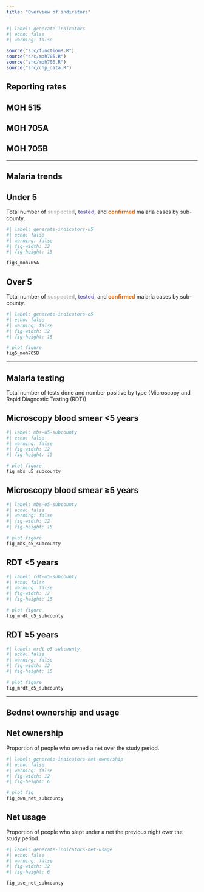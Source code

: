 ```yaml
---
title: "Overview of indicators"
---
```


```r
#| label: generate-indicators
#| echo: false
#| warning: false

source("src/functions.R")
source("src/moh705.R")
source("src/moh706.R")
source("src/chp_data.R")
```

## Reporting rates

::: panel-tabset
## MOH 515

## MOH 705A

## MOH 705B
:::

------------------------------------------------------------------------

## Malaria trends

::: panel-tabset
## Under 5

Total number of [**suspected**]{style="color:#bdbdbd"}, [**tested**]{style="color:#7570b3"}, and [**confirmed**]{style="color:#d95f02"} malaria cases by sub-county.

```r
#| label: generate-indicators-u5
#| echo: false
#| warning: false
#| fig-width: 12
#| fig-height: 15

fig3_moh705A
```

## Over 5

Total number of [**suspected**]{style="color:#bdbdbd"}, [**tested**]{style="color:#7570b3"}, and [**confirmed**]{style="color:#d95f02"} malaria cases by sub-county.

```r
#| label: generate-indicators-o5
#| echo: false
#| warning: false
#| fig-width: 12
#| fig-height: 15

# plot figure
fig5_moh705B

```
:::

------------------------------------------------------------------------

## Malaria testing
Total number of tests done and number positive by type (Microscopy and Rapid Diagnostic Testing (RDT))

::: panel-tabset
## Microscopy blood smear <5 years
```r
#| label: mbs-u5-subcounty
#| echo: false
#| warning: false
#| fig-width: 12
#| fig-height: 15

# plot figure
fig_mbs_u5_subcounty
```

## Microscopy blood smear ≥5 years

```r
#| label: mbs-o5-subcounty
#| echo: false
#| warning: false
#| fig-width: 12
#| fig-height: 15

# plot figure
fig_mbs_o5_subcounty
```

## RDT <5 years
```r
#| label: rdt-o5-subcounty
#| echo: false
#| warning: false
#| fig-width: 12
#| fig-height: 15

# plot figure
fig_mrdt_u5_subcounty
```

## RDT ≥5 years
```r
#| label: mrdt-o5-subcounty
#| echo: false
#| warning: false
#| fig-width: 12
#| fig-height: 15

# plot figure
fig_mrdt_o5_subcounty
```

:::

------------------------------------------------------------------------

## Bednet ownership and usage

::: panel-tabset
## Net ownership

Proportion of people who owned a net over the study period.

```r
#| label: generate-indicators-net-ownership
#| echo: false
#| warning: false
#| fig-width: 12
#| fig-height: 6

# plot fig
fig_own_net_subcounty

```

## Net usage

Proportion of people who slept under a net the previous night over the study period.

```r
#| label: generate-indicators-net-usage
#| echo: false
#| warning: false
#| fig-width: 12
#| fig-height: 6

fig_use_net_subcounty
```
:::
